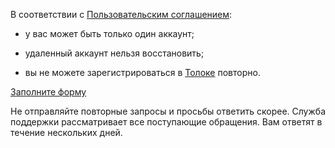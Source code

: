 <Cut title="Повторная регистрация в Толоке">

В соответствии с [Пользовательским соглашением](https://join.toloka.ai/legal/user-agreement-ru/):

- у вас может быть только один аккаунт;

- удаленный аккаунт нельзя восстановить;

- вы не можете зарегистрироваться в [Толоке](http://toloka.yandex.ru/) повторно.

</Cut>

<Cut title="Другой вопрос">

[Заполните форму](../support?form-source=troubleshooting)

<Note mode="note" title="Примечание">

Не отправляйте повторные запросы и просьбы ответить скорее. Служба поддержки рассматривает все поступающие обращения. Вам ответят в течение нескольких дней.

</Note>

</Cut>

